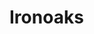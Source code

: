 
# Ironoaks
<ProjectDetails
  floatRight
  region="Vale"
  house="House Waynwood"
  type="Castle"
  status="Completed"
  warp="/warp ironoaks"
  projectLead="SMP, GarWolfe"
  dateStarted="2014-01-31T08:00:00+00:00"
  dateCompleted="2014-01-31T08:00:00+00:00"
/>
